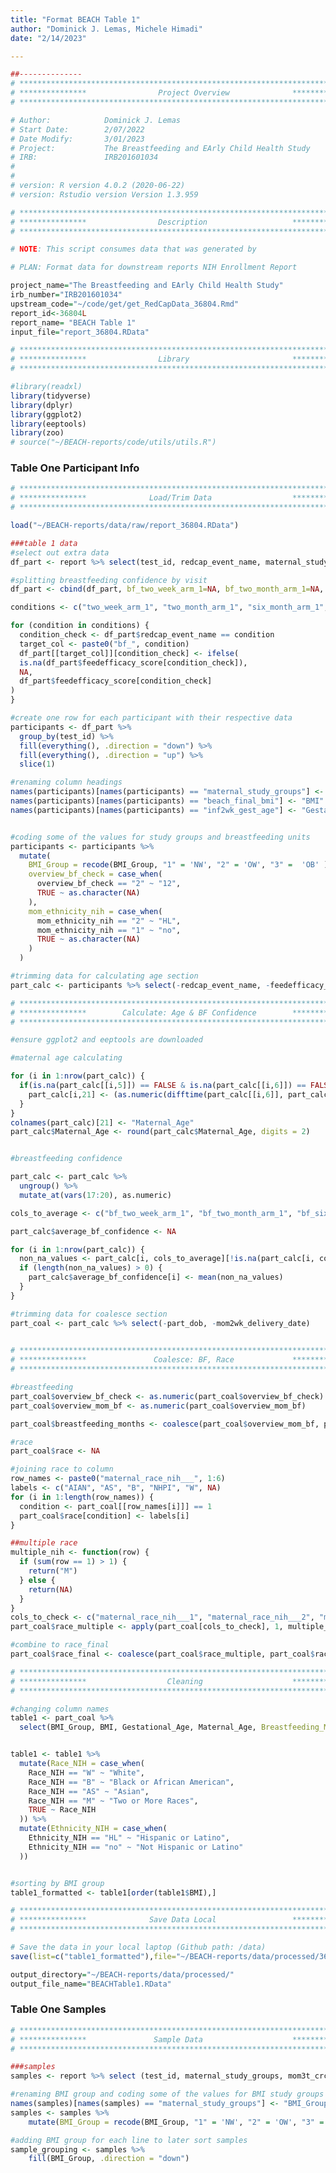 ```yaml
---
title: "Format BEACH Table 1"
author: "Dominick J. Lemas, Michele Himadi"
date: "2/14/2023"

---
```


```r
##-------------- 
# **************************************************************************** #
# ***************                Project Overview              *************** #
# **************************************************************************** #

# Author:            Dominick J. Lemas
# Start Date:        2/07/2022 
# Date Modify:       3/01/2023
# Project:           The Breastfeeding and EArly Child Health Study
# IRB:               IRB201601034
#                   
#
# version: R version 4.0.2 (2020-06-22)
# version: Rstudio version Version 1.3.959 

# **************************************************************************** #
# ***************                Description                   *************** #
# **************************************************************************** #

# NOTE: This script consumes data that was generated by 

# PLAN: Format data for downstream reports NIH Enrollment Report

project_name="The Breastfeeding and EArly Child Health Study"
irb_number="IRB201601034"
upstream_code="~/code/get/get_RedCapData_36804.Rmd"
report_id<-36804L
report_name= "BEACH Table 1"
input_file="report_36804.RData"

```


```r

# **************************************************************************** #
# ***************                Library                       *************** #
# **************************************************************************** #

#library(readxl)
library(tidyverse)
library(dplyr)
library(ggplot2)
library(eeptools)
library(zoo)
# source("~/BEACH-reports/code/utils/utils.R")

```

### Table One Participant Info ###

```r

# **************************************************************************** #
# ***************              Load/Trim Data                  *************** #
# **************************************************************************** #

load("~/BEACH-reports/data/raw/report_36804.RData")

###table 1 data
#select out extra data
df_part <- report %>% select(test_id, redcap_event_name, maternal_study_groups, beach_final_bmi, inf2wk_gest_age, part_dob, mom2wk_delivery_date, overview_bf_check, overview_mom_bf, feedefficacy_score, overview_birthweight, maternal_race_nih___1, maternal_race_nih___2, maternal_race_nih___3, maternal_race_nih___4, maternal_race_nih___5, maternal_race_nih___6, mom_ethnicity_nih)

#splitting breastfeeding confidence by visit
df_part <- cbind(df_part, bf_two_week_arm_1=NA, bf_two_month_arm_1=NA, bf_six_month_arm_1=NA, bf_twelve_month_arm_1=NA)

conditions <- c("two_week_arm_1", "two_month_arm_1", "six_month_arm_1", "twelve_month_arm_1")

for (condition in conditions) {
  condition_check <- df_part$redcap_event_name == condition
  target_col <- paste0("bf_", condition)
  df_part[[target_col]][condition_check] <- ifelse(
  is.na(df_part$feedefficacy_score[condition_check]),
  NA,
  df_part$feedefficacy_score[condition_check]
)
}

#create one row for each participant with their respective data
participants <- df_part %>%
  group_by(test_id) %>%
  fill(everything(), .direction = "down") %>%
  fill(everything(), .direction = "up") %>%
  slice(1)

#renaming column headings
names(participants)[names(participants) == "maternal_study_groups"] <- "BMI_Group"
names(participants)[names(participants) == "beach_final_bmi"] <- "BMI"
names(participants)[names(participants) == "inf2wk_gest_age"] <- "Gestational_Age"


#coding some of the values for study groups and breastfeeding units
participants <- participants %>%
  mutate(
    BMI_Group = recode(BMI_Group, "1" = 'NW', "2" = 'OW', "3" =  'OB' ),
    overview_bf_check = case_when(
      overview_bf_check == "2" ~ "12",
      TRUE ~ as.character(NA)  
    ),
    mom_ethnicity_nih = case_when(
      mom_ethnicity_nih == "2" ~ "HL", 
      mom_ethnicity_nih == "1" ~ "no",
      TRUE ~ as.character(NA)  
    )
  )

#trimming data for calculating age section
part_calc <- participants %>% select(-redcap_event_name, -feedefficacy_score)

```

```r
# **************************************************************************** #
# ***************        Calculate: Age & BF Confidence        *************** #
# **************************************************************************** #

#ensure ggplot2 and eeptools are downloaded

#maternal age calculating

for (i in 1:nrow(part_calc)) {
  if(is.na(part_calc[[i,5]]) == FALSE & is.na(part_calc[[i,6]]) == FALSE){
    part_calc[i,21] <- (as.numeric(difftime(part_calc[[i,6]], part_calc[[i,5]], units = "days"))) / 365
  }
}
colnames(part_calc)[21] <- "Maternal_Age"
part_calc$Maternal_Age <- round(part_calc$Maternal_Age, digits = 2)


#breastfeeding confidence

part_calc <- part_calc %>%
  ungroup() %>%
  mutate_at(vars(17:20), as.numeric)

cols_to_average <- c("bf_two_week_arm_1", "bf_two_month_arm_1", "bf_six_month_arm_1", "bf_twelve_month_arm_1")

part_calc$average_bf_confidence <- NA

for (i in 1:nrow(part_calc)) {
  non_na_values <- part_calc[i, cols_to_average][!is.na(part_calc[i, cols_to_average])]
  if (length(non_na_values) > 0) {
    part_calc$average_bf_confidence[i] <- mean(non_na_values)
  }
}

#trimming data for coalesce section
part_coal <- part_calc %>% select(-part_dob, -mom2wk_delivery_date)
  
```

```r
# **************************************************************************** #
# ***************               Coalesce: BF, Race             *************** #
# **************************************************************************** #

#breastfeeding
part_coal$overview_bf_check <- as.numeric(part_coal$overview_bf_check)
part_coal$overview_mom_bf <- as.numeric(part_coal$overview_mom_bf)

part_coal$breastfeeding_months <- coalesce(part_coal$overview_mom_bf, part_coal$overview_bf_check)

#race
part_coal$race <- NA

#joining race to column
row_names <- paste0("maternal_race_nih___", 1:6)
labels <- c("AIAN", "AS", "B", "NHPI", "W", NA)
for (i in 1:length(row_names)) {
  condition <- part_coal[[row_names[i]]] == 1
  part_coal$race[condition] <- labels[i]
}

##multiple race
multiple_nih <- function(row) {
  if (sum(row == 1) > 1) {
    return("M")
  } else {
    return(NA)
  }
}
cols_to_check <- c("maternal_race_nih___1", "maternal_race_nih___2", "maternal_race_nih___3", "maternal_race_nih___4", "maternal_race_nih___5", "maternal_race_nih___6")
part_coal$race_multiple <- apply(part_coal[cols_to_check], 1, multiple_nih)

#combine to race_final
part_coal$race_final <- coalesce(part_coal$race_multiple, part_coal$race)


```

```r
# **************************************************************************** #
# ***************                  Cleaning                    *************** #
# **************************************************************************** #

#changing column names
table1 <- part_coal %>% 
  select(BMI_Group, BMI, Gestational_Age, Maternal_Age, Breastfeeding_Months = breastfeeding_months, Infant_Birthweight = overview_birthweight, Race_NIH = race_final, Ethnicity_NIH = mom_ethnicity_nih, Breastfeeding_Confidence_2_Weeks = bf_two_week_arm_1, Breastfeeding_Confidence_2_Months = bf_two_month_arm_1, Breastfeeding_Confidence_6_Months = bf_six_month_arm_1, Breastfeeding_Confidence_12_Months = bf_twelve_month_arm_1, Breastfeeding_Confidence_Average = average_bf_confidence)


table1 <- table1 %>%
  mutate(Race_NIH = case_when(
    Race_NIH == "W" ~ "White",
    Race_NIH == "B" ~ "Black or African American",
    Race_NIH == "AS" ~ "Asian",
    Race_NIH == "M" ~ "Two or More Races",
    TRUE ~ Race_NIH
  )) %>%
  mutate(Ethnicity_NIH = case_when(
    Ethnicity_NIH == "HL" ~ "Hispanic or Latino",
    Ethnicity_NIH == "no" ~ "Not Hispanic or Latino"
  ))


#sorting by BMI group
table1_formatted <- table1[order(table1$BMI),]

```


```r

# **************************************************************************** #
# ***************              Save Data Local                 *************** #
# **************************************************************************** #

# Save the data in your local laptop (Github path: /data)
save(list=c("table1_formatted"),file="~/BEACH-reports/data/processed/36804_BEACHTable1_clean.RData")

output_directory="~/BEACH-reports/data/processed/"
output_file_name="BEACHTable1.RData"

```

### Table One Samples ###

```r

# **************************************************************************** #
# ***************               Sample Data                    *************** #
# **************************************************************************** #

###samples
samples <- report %>% select (test_id, maternal_study_groups, mom3t_crc_blood_time, mom3t_crc_stool_time, mompostnat_crc_milk_time, mompostnat_crc_blood_time, mompostnat_crc_stool_time, infant_crc_blood_time, infant_crc_stool_time, beach_foodrecord_hardcopy)

#renaming BMI group and coding some of the values for BMI study groups
names(samples)[names(samples) == "maternal_study_groups"] <- "BMI_Group"
samples <- samples %>%
    mutate(BMI_Group = recode(BMI_Group, "1" = 'NW', "2" = 'OW', "3" =  'OB' ))

#adding BMI group for each line to later sort samples
sample_grouping <- samples %>%
    fill(BMI_Group, .direction = "down")


```

